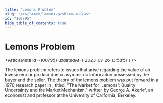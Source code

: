 ```yaml
---
title: "Lemons Problem"
slug: "/en/learn/lemons-problem-100795"
id: "100795"
hide_table_of_contents: true
---
```



# Lemons Problem

<ArticleMeta id={100795} updatedAt={'2023-09-26 13:58:51'} />
<div className='border-solid border-b border-t-0 my-4 border-[var(--ifm-color-gray-300)]' />

The lemons problem refers to issues that arise regarding the value of an investment or product due to asymmetric information possessed by the buyer and the seller. The theory of the lemons problem was put forward in a 1970 research paper in , titled, "The Market for 'Lemons': Quality Uncertainty and the Market Mechanism," written by George A. Akerlof, an economist and professor at the University of California, Berkeley.
